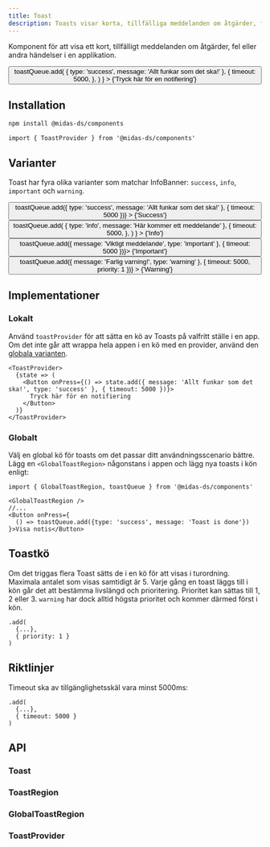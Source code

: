 ```yaml
---
title: Toast
description: Toasts visar korta, tillfälliga meddelanden om åtgärder, fel eller andra händelser i en applikation.
---
```



<ComponentHeader
  name='Toast'
  friendlyName='Notifiering, notiser'
  overrideHeadlessLink='https://react-spectrum.adobe.com/react-aria/useToast.html'
/>

Komponent för att visa ett kort, tillfälligt meddelanden om åtgärder, fel eller andra händelser i en applikation.

<div
  className='card'
  style={{ display: 'block' }}
>
  <GlobalToastRegion />
  <Button
    onPress={() =>
      toastQueue.add(
        { type: 'success', message: 'Allt funkar som det ska!' },
        {
          timeout: 5000,
        },
      )
    }
  >
    {'Tryck här för en notifiering'}
  </Button>
</div>

## Installation

```bash npm2yarn
npm install @midas-ds/components
```

```tsx
import { ToastProvider } from '@midas-ds/components'
```

## Varianter

Toast har fyra olika varianter som matchar InfoBanner: `success`, `info`, `important` och `warning`.

<div className='card'>
  <Grid fluid={true}>
    <GridItem size={3}>
      <Button
        onPress={() => toastQueue.add({ type: 'success', message: 'Allt funkar som det ska!' }, { timeout: 5000 })}
      >
        {'Success'}
      </Button>
    </GridItem>
    <GridItem size={3}>
      <Button
        onPress={() =>
          toastQueue.add(
            { type: 'info', message: 'Här kommer ett meddelande' },
            {
              timeout: 5000,
            },
          )
        }
      >
        {'Info'}
      </Button>
    </GridItem>
    <GridItem size={3}>
      <Button onPress={() => toastQueue.add({ message: 'Viktigt meddelande', type: 'important' }, { timeout: 5000 })}>
        {'Important'}
      </Button>
    </GridItem>
    <GridItem size={3}>
      <Button
        onPress={() => toastQueue.add({ message: 'Farlig varning!', type: 'warning' }, { timeout: 5000, priority: 1 })}
      >
        {'Warning'}
      </Button>
    </GridItem>
  </Grid>
</div>

## Implementationer

### Lokalt

Använd `toastProvider` för att sätta en kö av Toasts på valfritt ställe i en app. Om det inte går att wrappa hela appen i en kö med en provider,
använd den [globala varianten](#globalt).

```tsx
<ToastProvider>
  {state => (
    <Button onPress={() => state.add({ message: 'Allt funkar som det ska!', type: 'success' }, { timeout: 5000 })}>
      Tryck här för en notifiering
    </Button>
  )}
</ToastProvider>
```

### Globalt

Välj en global kö för toasts om det passar ditt användningsscenario bättre. Lägg en `<GlobalToastRegion>` någonstans i appen
och lägg nya toasts i kön enligt:

```tsx
import { GlobalToastRegion, toastQueue } from '@midas-ds/components'

<GlobalToastRegion />
//...
<Button onPress={
  () => toastQueue.add({type: 'success', message: 'Toast is done'})
}>Visa notis</Button>
```

## Toastkö

Om det triggas flera Toast sätts de i en kö för att visas i turordning. Maximala antalet som visas samtidigt är 5. Varje gång en toast läggs till i kön går det att bestämma livslängd och prioritering. Prioritet kan sättas till 1, 2 eller 3. `warning` har dock alltid högsta prioritet och kommer därmed först i kön.

```tsx {3}
.add(
  {...},
  { priority: 1 }
)
```

## Riktlinjer

Timeout ska av tillgänglighetsskäl vara minst 5000ms:

```tsx {3}
.add(
  {...},
  { timeout: 5000 }
)
```

## API

### Toast

<PropTable name='Toast' />

### ToastRegion

<PropTable
  name='ToastRegion'
  defaultOpen={false}
/>

### GlobalToastRegion

<PropTable
  name='GlobalToastRegion'
  defaultOpen={false}
/>

### ToastProvider

<PropTable
  name='ToastProvider'
  defaultOpen={false}
/>
